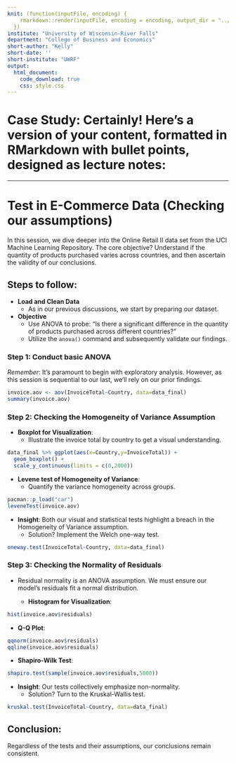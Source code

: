 ```yaml
---
knit: (function(inputFile, encoding) {
    rmarkdown::render(inputFile, encoding = encoding, output_dir = "../docs/")
  })
institute: "University of Wisconsin-River Falls"
department: "College of Business and Economics"
short-author: "Kelly"
short-date: ''
short-institute: "UWRF"
output: 
  html_document:
    code_download: true
    css: style.css
---
```


# Case Study: Certainly! Here's a version of your content, formatted in RMarkdown with bullet points, designed as lecture notes:

---

# Test in E-Commerce Data (Checking our assumptions)

In this session, we dive deeper into the Online Retail II data set from the UCI Machine Learning Repository. The core objective? Understand if the quantity of products purchased varies across countries, and then ascertain the validity of our conclusions.

## Steps to follow:

- **Load and Clean Data**
  - As in our previous discussions, we start by preparing our dataset.

- **Objective**
  - Use ANOVA to probe: "Is there a significant difference in the quantity of products purchased across different countries?" 
  - Utilize the `anova()` command and subsequently validate our findings.

### Step 1: Conduct basic ANOVA

*Remember*: It's paramount to begin with exploratory analysis. However, as this session is sequential to our last, we'll rely on our prior findings.

```r
invoice.aov <- aov(InvoiceTotal~Country, data=data_final)
summary(invoice.aov)
```

### Step 2: Checking the Homogeneity of Variance Assumption

- **Boxplot for Visualization**:
  - Illustrate the invoice total by country to get a visual understanding.

```r
data_final %>% ggplot(aes(x=Country,y=InvoiceTotal)) +
  geom_boxplot() +
  scale_y_continuous(limits = c(0,2000))
```

- **Levene test of Homogeneity of Variance**:
  - Quantify the variance homogeneity across groups.

```r
pacman::p_load("car")
leveneTest(invoice.aov)
```

- **Insight**: Both our visual and statistical tests highlight a breach in the Homogeneity of Variance assumption.
  - Solution? Implement the Welch one-way test.

```r
oneway.test(InvoiceTotal~Country, data=data_final)
```

### Step 3: Checking the Normality of Residuals

- Residual normality is an ANOVA assumption. We must ensure our model's residuals fit a normal distribution.
  
  - **Histogram for Visualization**:
  
```r
hist(invoice.aov$residuals)
```

  - **Q-Q Plot**:
  
```r
qqnorm(invoice.aov$residuals)
qqline(invoice.aov$residuals)  
```

  - **Shapiro-Wilk Test**:

```r
shapiro.test(sample(invoice.aov$residuals,5000))
```

- **Insight**: Our tests collectively emphasize non-normality.
  - Solution? Turn to the Kruskal-Wallis test.

```r
kruskal.test(InvoiceTotal~Country, data=data_final)
```

## Conclusion:
Regardless of the tests and their assumptions, our conclusions remain consistent.

